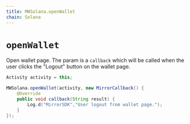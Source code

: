 ```yaml
---
title: MWSolana.openWallet
chain: Solana
---
```


# `openWallet`
Open wallet page. The param is a `callback` which will be called when the user clicks the "Logout" button on the wallet page.

```java
Activity activity = this;

MWSolana.openWallet(activity, new MirrorCallback() {
    @Override
    public void callback(String result) {
        Log.d("MirrorSDK","User logout from wallet page.");
    }
});
```
